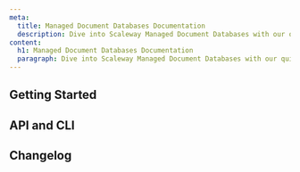 ```yaml
---
meta:
  title: Managed Document Databases Documentation
  description: Dive into Scaleway Managed Document Databases with our quickstart guides, how-tos, tutorials and more.
content:
  h1: Managed Document Databases Documentation
  paragraph: Dive into Scaleway Managed Document Databases with our quickstart guides, how-tos, tutorials and more.
---
```


<ProductHeader
   productName="Managed Document Databases"
   productLogo="documentDB"
   description="Managed Document Databases provide fully-managed databases with a MongoDB® compatible API, relying on FerretDB and PostgreSQL as storage engines. Enjoy automatic backups, scaling, monitoring and much more."
   url="/managed-databases/document-database/quickstart/"
   label="Managed Document Databases Quickstart"
/>

## Getting Started

<Grid>
    <SummaryCard
        title="Quickstart"
        icon="rocket"
        description="Learn how to create a Managed Document Database in a few steps."
        label="View Quickstart"
        url="/managed-databases/document-database/quickstart/"
    />
    <SummaryCard
        title="Concepts"
        icon="info"
        description="Core concepts that give you a better understanding of Managed Document Databases."
        label="View Concepts"
        url="/managed-databases/document-database/concepts/"
    />
    <SummaryCard
        title="How-Tos"
        icon="help-circle-outline"
        description="Learn how to use your Managed Document Database via the Scaleway console."
        label="View How-Tos"
        url="/managed-databases/document-database/how-to/"
    />
    <SummaryCard
        title="Additional Content"
        icon="book-open-outline"
        description="Check out in-depth information about Managed Document Databases."
        label="View Additional Content"
        url="/managed-databases/document-database/reference-content/"
    />
</Grid>


## API and CLI

<Grid>
    <DefaultCard
        title="Back up and restore Document Databases with MongoDB® tools"
        url="/managed-databases/document-database/api-cli/backup-and-restore/"
        label="Read more"
    />
</Grid>

<ClickableBanner
    productLogo="cli"
    title="Managed Document Databases API"
    description="Manage your document Database Instances using the Scaleway API."
    url="https://www.scaleway.com/en/developers/api/document_db/"
    label="Go to Managed Document Databases API"
/>

## Changelog

<ChangelogList
    productName="document-databases"
    numberOfChanges={3}
/>
